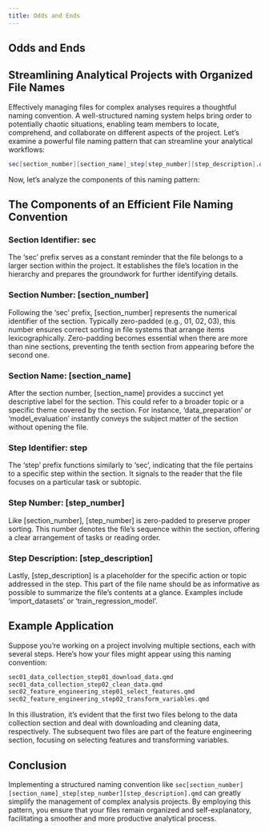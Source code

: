 ```yaml
---
title: Odds and Ends
---
```


## Odds and Ends

## Streamlining Analytical Projects with Organized File Names

Effectively managing files for complex analyses requires a thoughtful naming convention. A well-structured naming system helps bring order to potentially chaotic situations, enabling team members to locate, comprehend, and collaborate on different aspects of the project. Let's examine a powerful file naming pattern that can streamline your analytical workflows:

```bash
sec[section_number][section_name]_step[step_number][step_description].qmd
```

Now, let's analyze the components of this naming pattern:

## The Components of an Efficient File Naming Convention

### Section Identifier: sec

The 'sec' prefix serves as a constant reminder that the file belongs to a larger section within the project. It establishes the file's location in the hierarchy and prepares the groundwork for further identifying details.

### Section Number: [section_number]

Following the 'sec' prefix, [section_number] represents the numerical identifier of the section. Typically zero-padded (e.g., 01, 02, 03), this number ensures correct sorting in file systems that arrange items lexicographically. Zero-padding becomes essential when there are more than nine sections, preventing the tenth section from appearing before the second one.

### Section Name: [section_name]

After the section number, [section_name] provides a succinct yet descriptive label for the section. This could refer to a broader topic or a specific theme covered by the section. For instance, 'data\_preparation' or 'model\_evaluation' instantly conveys the subject matter of the section without opening the file.

### Step Identifier: step

The 'step' prefix functions similarly to 'sec', indicating that the file pertains to a specific step within the section. It signals to the reader that the file focuses on a particular task or subtopic.

### Step Number: [step_number]

Like [section_number], [step_number] is zero-padded to preserve proper sorting. This number denotes the file's sequence within the section, offering a clear arrangement of tasks or reading order.

### Step Description: [step_description]

Lastly, [step_description] is a placeholder for the specific action or topic addressed in the step. This part of the file name should be as informative as possible to summarize the file's contents at a glance. Examples include 'import\_datasets' or 'train\_regression\_model'.

## Example Application

Suppose you're working on a project involving multiple sections, each with several steps. Here's how your files might appear using this naming convention:

```bash
sec01_data_collection_step01_download_data.qmd
sec01_data_collection_step02_clean_data.qmd
sec02_feature_engineering_step01_select_features.qmd
sec02_feature_engineering_step02_transform_variables.qmd
```

In this illustration, it's evident that the first two files belong to the data collection section and deal with downloading and cleaning data, respectively. The subsequent two files are part of the feature engineering section, focusing on selecting features and transforming variables.

## Conclusion

Implementing a structured naming convention like `sec[section_number][section_name]_step[step_number][step_description].qmd` can greatly simplify the management of complex analysis projects. By employing this pattern, you ensure that your files remain organized and self-explanatory, facilitating a smoother and more productive analytical process.